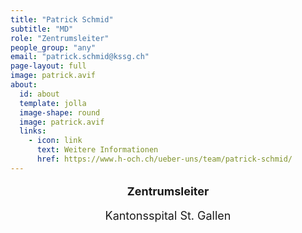 ```yaml
---
title: "Patrick Schmid"
subtitle: "MD"
role: "Zentrumsleiter"
people_group: "any"
email: "patrick.schmid@kssg.ch"
page-layout: full
image: patrick.avif
about: 
  id: about
  template: jolla
  image-shape: round
  image: patrick.avif
  links:
    - icon: link
      text: Weitere Informationen 
      href: https://www.h-och.ch/ueber-uns/team/patrick-schmid/
---
```


<div style="text-align: center;">
  <p style="font-size: 18px; font-weight: bold;">Zentrumsleiter</p>
  <p style="font-size: 18px;">Kantonsspital St. Gallen</p>
</div>
